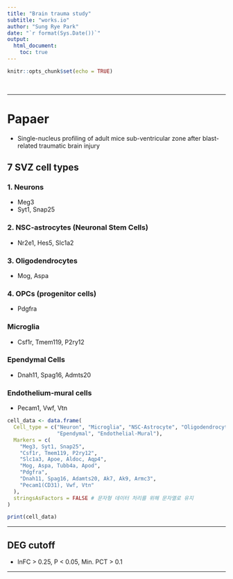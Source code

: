 ```yaml
---
title: "Brain trauma study"
subtitle: "works.io"
author: "Sung Rye Park"
date: "`r format(Sys.Date())`"
output: 
  html_document:
    toc: true
---
```


```r
knitr::opts_chunk$set(echo = TRUE)
```
<br><hr>

# Papaer

* Single-nucleus profiling of adult mice sub-ventricular zone after blast-related traumatic brain injury

## 7 SVZ cell types

### 1. Neurons
  * Meg3
  * Syt1, Snap25
  
### 2. NSC-astrocytes (Neuronal Stem Cells)
  * Nr2e1, Hes5, Slc1a2

### 3. Oligodendrocytes
  * Mog, Aspa

### 4. OPCs (progenitor cells)
  * Pdgfra 
  
### Microglia
  * Csf1r, Tmem119, P2ry12
  
### Ependymal Cells
  * Dnah11, Spag16, Admts20
  
### Endothelium-mural cells
  * Pecam1, Vwf, Vtn

```r
cell_data <- data.frame(
  Cell_type = c("Neuron", "Microglia", "NSC-Astrocyte", "Oligodendrocyte", "OPC", 
                "Ependymal", "Endothelial-Mural"),
  Markers = c(
    "Meg3, Syt1, Snap25",
    "Csf1r, Tmem119, P2ry12",
    "Slc1a3, Apoe, Aldoc, Aqp4",
    "Mog, Aspa, Tubb4a, Apod",
    "Pdgfra",
    "Dnah11, Spag16, Adamts20, Ak7, Ak9, Armc3",
    "Pecam1(CD31), Vwf, Vtn"
  ),
  stringsAsFactors = FALSE # 문자형 데이터 처리를 위해 문자열로 유지
)

print(cell_data)
```


<hr>

## DEG cutoff 
  * lnFC > 0.25, P < 0.05, Min. PCT > 0.1


<hr>
<br><br><br><br>
<br><br><br><br>